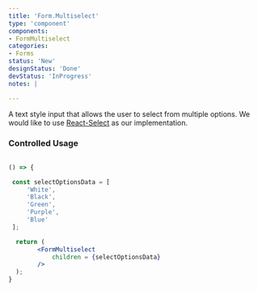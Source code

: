 ```yaml
---
title: 'Form.Multiselect'
type: 'component'
components:
- FormMultiselect
categories:
- Forms
status: 'New'
designStatus: 'Done'
devStatus: 'InProgress'
notes: |

---
```


A text style input that allows the user to select from multiple options.
We would like to use [React-Select](https://react-select.com/home) as our implementation.

### Controlled Usage

```jsx live

() => {

 const selectOptionsData = [
     'White',
     'Black',
     'Green',
     'Purple',
     'Blue'
 ];

  return (
        <FormMultiselect
            children = {selectOptionsData}
        />
  );
}
```
